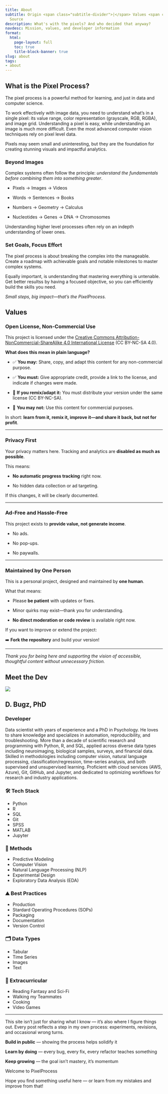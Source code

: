 ```yaml
---
title: About
subtitle: Origin <span class="subtitle-divider">|</span> Values <span class="subtitle-divider">|</span>
  Source
description: What's with the pixels? And who decided that anyway?
navdesc: Mission, values, and developer information
format:
  html:
    page-layout: full
    toc: true
    title-block-banner: true
slug: about
tags:
- about
---
```


## What is the Pixel Process?

The pixel process is a powerful method for learning, and just in data and computer science.

To work effectively with image data, you need to understand what’s in a single pixel: its value range, color representation (grayscale, RGB, RGBA), and image grid. Understanding a pixel is easy, while understanding an image is much more difficult. Even the most advanced computer vision techniques rely on pixel level data.

Pixels may seem small and uninteresting, but they are the foundation for creating stunning visuals and impactful analytics.

### Beyond Images

Complex systems often follow the principle: *understand the fundamentals before combining them into something greater*.

- Pixels → Images → Videos

- Words → Sentences → Books

- Numbers → Geometry → Calculus

- Nucleotides → Genes → DNA → Chromosomes


Understanding higher level processes often rely on an indepth understanding of lower ones.

### Set Goals, Focus Effort

The pixel process is about breaking the complex into the manageable. Create a roadmap with achievable goals and notable milestones to master complex systems.

Equally important, is understanding that mastering everything is untenable. Get better resultss by having a focused objective, so you can efficiently build the skills you need.

*Small steps, big impact—that’s the <span class="pxp"><span>Pixel</span><span>Process</span></span>.*

## Values

### Open License, Non-Commercial Use

This project is licensed under the [Creative Commons Attribution-NonCommercial-ShareAlike 4.0 International License](https://creativecommons.org/licenses/by-nc-sa/4.0) (CC BY-NC-SA 4.0).

**What does this mean in plain language?**

- ✅ **You may:** Share, copy, and adapt this content for any non-commercial purpose.

- ✅ **You must:** Give appropriate credit, provide a link to the license, and indicate if changes were made.

- 🔄 **If you remix/adapt it:** You must distribute your version under the same license (CC BY-NC-SA).

- 🚫 **You may not:** Use this content for commercial purposes.

In short: **learn from it, remix it, improve it—and share it back, but not for profit**.

---

### Privacy First

Your privacy matters here. Tracking and analytics are **disabled as much as possible**.

This means:

- **No automatic progress tracking** right now.

- No hidden data collection or ad targeting.

If this changes, it will be clearly documented.

---

### Ad-Free and Hassle-Free

This project exists to **provide value, not generate income**.

- No ads.

- No pop-ups.

- No paywalls.

---

### Maintained by One Person

This is a personal project, designed and maintained by **one human**.

What that means:

- Please **be patient** with updates or fixes.

- Minor quirks may exist—thank you for understanding.

- **No direct moderation or code review** is available right now.

If you want to improve or extend the project:

➡️ **Fork the repository** and build your version!

---

*Thank you for being here and supporting the vision of accessible, thoughtful content without unnecessary friction.*

## Meet the Dev

::: {.header-block}

![](/assets/images/d-bugz.png){.img}

## D. Bugz, PhD
### Developer
:::


Data scientist with years of experience and a PhD in Psychology. He loves to share knowledge and specializes in automation, reproducibility, and troubleshooting. More than a decade of scientific research and programming with Python, R, and SQL, applied across diverse data types including neuroimaging, biological samples, surveys, and financial data. Skilled in methodologies including computer vision, natural language processing, classification/regression, time-series analysis, and both supervised and unsupervised learning. Proficient with cloud services (AWS, Azure), Git, GitHub, and Jupyter, and dedicated to optimizing workflows for research and industry applications.

<div class="category-grid">
<div class="category-card">
<h3>🛠 Tech Stack</h3>
<ul>
<li>Python</li>
<li>R</li>
<li>SQL</li>
<li>Git</li>
<li>SPSS</li>
<li>MATLAB</li>
<li>Jupyter</li>
</ul>
</div>
<div class="category-card">
<h3>🧪 Methods</h3>
<ul>
<li>Predictive Modeling</li>
<li>Computer Vision</li>
<li>Natural Language Processing (NLP)</li>
<li>Experimental Design</li>
<li>Exploratory Data Analysis (EDA)</li>
</ul>
</div>
<div class="category-card">
<h3>⛰ Best Practices</h3>
<ul>
<li>Production</li>
<li>Stardard Operating Procedures (SOPs)</li>
<li>Packaging</li>
<li>Documentation</li>
<li>Version Control</li>
</ul>
</div>
<div class="category-card">
<h3>🗂 Data Types</h3>
<ul>
<li>Tabular</li>
<li>Time Series</li>
<li>Images</li>
<li>Text</li>
</ul>
</div>
<div class="category-card">
<h3>👯 Extracurricular</h3>
<ul>
<li>Reading Fantasy and Sci-Fi</li>
<li>Walking my Teammates</li>
<li>Cooking</li>
<li>Video Games</li>
</ul>
</div>
</div>

<hr class="page-divider">

::: {.callout icon="none" .custom-callout .d-bugz title="My Learning Project, Too"}

This site isn’t just for sharing what I know — it’s also where I figure things out. Every post reflects a step in my own process: experiments, revisions, and occasional wrong turns.

**Build in public** — showing the process helps solidify it

**Learn by doing** — every bug, every fix, every refactor teaches something

**Keep growing** — the goal isn’t mastery, it’s momentum
:::


<div class="page-quote">
Welcome to <span class="pxp"><span>Pixel</span><span>Process</span></span>  
</div>


Hope you find something useful here — or learn from my mistakes and improve from that!
